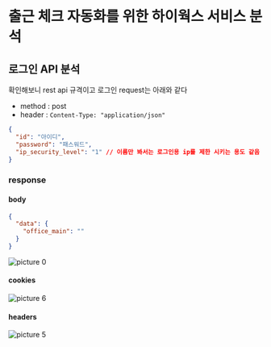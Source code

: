 # 출근 체크 자동화를 위한 하이웍스 서비스 분석

## 로그인 API 분석

확인해보니 rest api 규격이고 로그인 request는 아래와 같다

- method : post
- header : `Content-Type: "application/json"`

```json
{
  "id": "아이디",
  "password": "패스워드",
  "ip_security_level": "1" // 이름만 봐서는 로그인용 ip를 제한 시키는 용도 같음 (회사 ip대역 또는 할당받은 고유ip에서만 로그인 가능하도록 하는 경우에 사용할 듯?)
}
```

### response

#### body

```json
{
  "data": {
    "office_main": ""
  }
}
```

![picture 0](./images/Analysis-of-the-Hiworks-Service-for-Commute-Check-Automation-1694694432942.png)

#### cookies

![picture 6](./images/Analysis-of-the-Hiworks-Service-for-Commute-Check-Automation-1694694774959.png)  

#### headers

![picture 5](./images/Analysis-of-the-Hiworks-Service-for-Commute-Check-Automation-1694694724821.png)  

